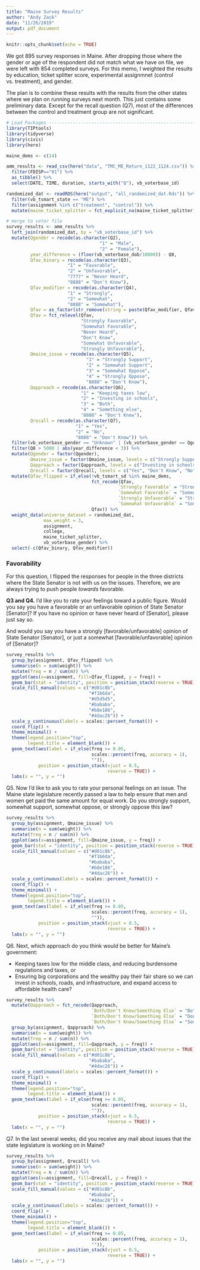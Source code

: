 ```yaml
---
title: "Maine Survey Results"
author: "Andy Zack"
date: "11/26/2019"
output: pdf_document
---
```


```r
knitr::opts_chunk$set(echo = TRUE)
```

We got 895 survey responses in Maine. After dropping those where the gender or age of the respondent did not match what we have on file, we were left with 854 completed surveys. For this memo, I weighted the results by education, ticket splitter score, experimental assignmnet (control vs. treatment), and gender.

The plan is to combine these results with the results from the other states where we plan on running surveys next month. This just contains some preliminary data. Except for the recall question (Q7), most of the differences between the control and treatment group are not significant.


```r
# Load Packages ----------------------------------------------------------
library(TIPtools)
library(tidyverse)
library(civis)
library(here)

maine_dems <- c(14)

amm_results <- read_csv(here("data", "TMC_ME_Return_1122_1124.csv")) %>%
  filter(FDISP=="01") %>%
  as_tibble() %>%
  select(DATE, TIME, duration, starts_with("Q"), vb_voterbase_id)

randomized_dat <- readRDS(here("output", "all_randomized_dat.Rds")) %>%
  filter(vb_tsmart_state == "ME") %>%
  filter(assignment %in% c("treatment", "control")) %>%
  mutate(maine_ticket_splitter = fct_explicit_na(maine_ticket_splitter))

```

```r

# merge to voter file
survey_results <- amm_results %>%
  left_join(randomized_dat, by = "vb_voterbase_id") %>%
  mutate(Qgender = recode(as.character(Q2), 
                                   "1" = "Male",
                                   "2" = "Female"),
         year_difference = (floor(vb_voterbase_dob/10000)) - Q8,
         Qfav_binary = recode(as.character(Q3), 
                       "1" = "Favorable",
                       "2" = "Unfavorable",
                       "7777" = "Never Heard",
                       "8888" = "Don't Know"),
         Qfav_modifier = recode(as.character(Q4),
                       "1" = "Strongly",
                       "2" = "Somewhat",
                       "8888" = "Somewhat"),
         Qfav = as_factor(str_remove(string = paste(Qfav_modifier, Qfav_binary), pattern = "NA ")),
         Qfav = fct_relevel(Qfav, 
                            "Strongly Favorable",
                            "Somewhat Favorable",
                            "Never Heard",
                            "Don't Know",
                            "Somewhat Unfavorable",
                            "Strongly Unfavorable"),
         Qmaine_issue = recode(as.character(Q5),
                              "1" = "Strongly Support",
                              "2" = "Somewhat Support",
                              "3" = "Somewhat Oppose",
                              "4" = "Strongly Oppose",
                              "8888" = "Don't Know"),
         Qapproach = recode(as.character(Q6),
                            "1" = "Keeping taxes low",
                            "2" = "Investing in schools",
                            "3" = "Both",
                            "4" = "Something else",
                            "8888" = "Don't Know"),
         Qrecall = recode(as.character(Q7),
                          "1" = "Yes",
                          "2" = "No",
                          "8888" = "Don't Know")) %>%
  filter(vb_voterbase_gender == "Unknown" | (vb_voterbase_gender == Qgender)) %>%
  filter(Q8 > 5000 | abs(year_difference < 3)) %>%
  mutate(Qgender = factor(Qgender),
         Qmaine_issue = factor(Qmaine_issue, levels = c("Strongly Support", "Somewhat Support", "Don't Know", "Somewhat Oppose", "Strongly Oppose")),
         Qapproach = factor(Qapproach, levels = c("Investing in schools", "Both", "Don't Know", "Something else", "Keeping taxes low")),
         Qrecall = factor(Qrecall, levels = c("Yes", "Don't Know", "No"))) %>%
  mutate(Qfav_flipped = if_else(!vb_tsmart_sd %in% maine_dems,
                                fct_recode(Qfav,
                                          `Strongly Favorable` = "Strongly Unfavorable",
                                          `Somewhat Favorable` = "Somewhat Unfavorable",
                                          `Strongly Unfavorable` = "Strongly Favorable",
                                          `Somewhat Unfavorable` = "Somewhat Favorable"),
                                Qfav)) %>%
  weight_data(universe_dataset = randomized_dat,
              max_weight = 3,
              assignment,
              college,
              maine_ticket_splitter,
              vb_voterbase_gender) %>%
  select(-c(Qfav_binary, Qfav_modifier))

```


### Favorability

For this question, I flipped the responses for people in the three districts where the State Senator is not with us on the issues. Therefore, we are always trying to push people _towards_ favorable.

**Q3 and Q4.** I’d like you to rate your feelings toward a public figure. Would you say you have a favorable or an unfavorable opinion of State Senator [Senator]? If you have no opinion or have never heard of [Senator], please just say so.

And would you say you have a strongly [favorable/unfavorable] opinion of State Senator [Senator], or just a somewhat [favorable/unfavorable] opinion of [Senator]?

```r
survey_results %>%
  group_by(assignment, Qfav_flipped) %>%
  summarise(n = sum(weight)) %>%
  mutate(freq = n / sum(n)) %>%
  ggplot(aes(x=assignment, fill=Qfav_flipped, y = freq)) +
  geom_bar(stat = "identity", position = position_stack(reverse = TRUE)) +
  scale_fill_manual(values = c("#d01c8b",
                               "#f1b6da",
                               "#d5d5d5",
                               "#bababa",
                               "#b8e186",
                               "#4dac26")) +
  scale_y_continuous(labels = scales::percent_format()) +
  coord_flip() +
  theme_minimal() +
  theme(legend.position="top",
        legend.title = element_blank()) +
  geom_text(aes(label = if_else(freq >= 0.05, 
                                scales::percent(freq, accuracy = 1),
                                "")), 
            position = position_stack(vjust = 0.5, 
                                      reverse = TRUE)) +
  labs(x = "", y = "")
```

Q5. Now I’d like to ask you to rate your personal feelings on an issue. The Maine state legislature recently passed a law to help ensure that men and women get paid the same amount for equal work. Do you strongly support, somewhat support, somewhat oppose, or strongly oppose this law?

```r
survey_results %>%
  group_by(assignment, Qmaine_issue) %>%
  summarise(n = sum(weight)) %>%
  mutate(freq = n / sum(n)) %>%
  ggplot(aes(x=assignment, fill=Qmaine_issue, y = freq)) +
  geom_bar(stat = "identity", position = position_stack(reverse = TRUE)) +
  scale_fill_manual(values = c("#d01c8b",
                               "#f1b6da",
                               "#bababa",
                               "#b8e186",
                               "#4dac26")) +
  scale_y_continuous(labels = scales::percent_format()) +
  coord_flip() +
  theme_minimal() +
  theme(legend.position="top",
        legend.title = element_blank()) +
  geom_text(aes(label = if_else(freq >= 0.05, 
                                scales::percent(freq, accuracy = 1),
                                "")), 
            position = position_stack(vjust = 0.5, 
                                      reverse = TRUE)) +
  labs(x = "", y = "")
```

Q6. Next, which approach do you think would be better for Maine’s government: 

 - Keeping taxes low for the middle class, and reducing burdensome regulations and taxes, or 
 - Ensuring big corporations and the wealthy pay their fair share so we can invest in schools, roads, and infrastructure, and expand access to affordable health care?

```r
survey_results %>%
  mutate(Qapproach = fct_recode(Qapproach,
                                `Both/Don't Know/Something Else` = "Both",
                                `Both/Don't Know/Something Else` = "Don't Know",
                                `Both/Don't Know/Something Else` = "Something else")) %>%
  group_by(assignment, Qapproach) %>%
  summarise(n = sum(weight)) %>%
  mutate(freq = n / sum(n)) %>%
  ggplot(aes(x=assignment, fill=Qapproach, y = freq)) +
  geom_bar(stat = "identity", position = position_stack(reverse = TRUE)) +
  scale_fill_manual(values = c("#d01c8b",
                               "#bababa",
                               "#4dac26")) +
  scale_y_continuous(labels = scales::percent_format()) +
  coord_flip() +
  theme_minimal() +
  theme(legend.position="top",
        legend.title = element_blank()) +
  geom_text(aes(label = if_else(freq >= 0.05, 
                                scales::percent(freq, accuracy = 1),
                                "")), 
            position = position_stack(vjust = 0.5, 
                                      reverse = TRUE)) +
  labs(x = "", y = "")
```

Q7. In the last several weeks, did you receive any mail about issues that the state legislature is working on in Maine?

```r
survey_results %>%
  group_by(assignment, Qrecall) %>%
  summarise(n = sum(weight)) %>%
  mutate(freq = n / sum(n)) %>%
  ggplot(aes(x=assignment, fill=Qrecall, y = freq)) +
  geom_bar(stat = "identity", position = position_stack(reverse = TRUE)) +
  scale_fill_manual(values = c("#d01c8b",
                               "#bababa",
                               "#4dac26")) +
  scale_y_continuous(labels = scales::percent_format()) +
  coord_flip() +
  theme_minimal() +
  theme(legend.position="top",
        legend.title = element_blank()) +
  geom_text(aes(label = if_else(freq >= 0.05, 
                                scales::percent(freq, accuracy = 1),
                                "")), 
            position = position_stack(vjust = 0.5, 
                                      reverse = TRUE)) +
  labs(x = "", y = "")
```

